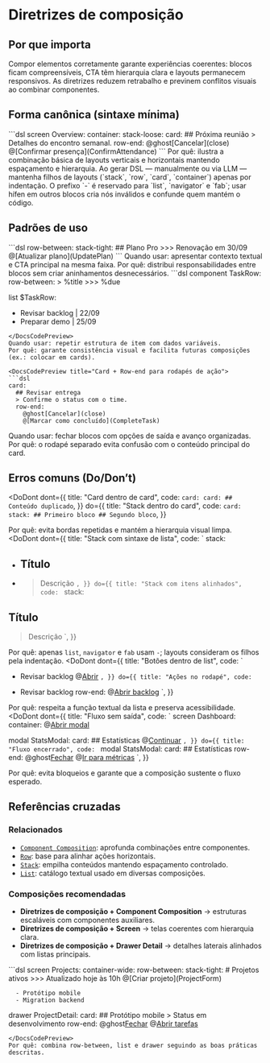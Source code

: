 # Diretrizes de composição

## Por que importa
Compor elementos corretamente garante experiências coerentes: blocos ficam compreensíveis, CTA têm hierarquia clara e layouts permanecem responsivos. As diretrizes reduzem retrabalho e previnem conflitos visuais ao combinar componentes.

## Forma canônica (sintaxe mínima)
<DocsCodePreview title="Composição entre container, stack e row">
```dsl
screen Overview:
  container:
    stack-loose:
      card:
        ## Próxima reunião
        > Detalhes do encontro semanal.
      row-end:
        @ghost[Cancelar](close)
        @[Confirmar presença](ConfirmAttendance)
```
</DocsCodePreview>
Por quê: ilustra a combinação básica de layouts verticais e horizontais mantendo espaçamento e hierarquia.

<Attention title="Layouts não usam hífen como marcador">
Ao gerar DSL — manualmente ou via LLM — mantenha filhos de layouts (`stack`, `row`, `card`, `container`) apenas por indentação. O prefixo `-` é reservado para `list`, `navigator` e `fab`; usar hífen em outros blocos cria nós inválidos e confunde quem mantém o código.
</Attention>

## Padrões de uso
<DocsCodePreview title="Row-between + Stack para cabeçalhos ricos">
```dsl
row-between:
  stack-tight:
    ## Plano Pro
    >>> Renovação em 30/09
  @[Atualizar plano](UpdatePlan)
```
</DocsCodePreview>
Quando usar: apresentar contexto textual e CTA principal na mesma faixa.
Por quê: distribui responsabilidades entre blocos sem criar aninhamentos desnecessários.

<DocsCodePreview title="List + Component Definition para coleções">
```dsl
component TaskRow:
  row-between:
    > %title
    >>> %due

list $TaskRow:
  - Revisar backlog | 22/09
  - Preparar demo | 25/09
```
</DocsCodePreview>
Quando usar: repetir estrutura de item com dados variáveis.
Por quê: garante consistência visual e facilita futuras composições (ex.: colocar em cards).

<DocsCodePreview title="Card + Row-end para rodapés de ação">
```dsl
card:
  ## Revisar entrega
  > Confirme o status com o time.
  row-end:
    @ghost[Cancelar](close)
    @[Marcar como concluído](CompleteTask)
```
</DocsCodePreview>
Quando usar: fechar blocos com opções de saída e avanço organizadas.
Por quê: o rodapé separado evita confusão com o conteúdo principal do card.

## Erros comuns (Do/Don’t)
<DoDont
  dont={{
    title: "Card dentro de card",
    code: `
card:
  card:
    ## Conteúdo duplicado
    `,
  }}
  do={{
    title: "Stack dentro do card",
    code: `
card:
  stack:
    ## Primeiro bloco
    ## Segundo bloco
    `,
  }}
>
  Por quê: evita bordas repetidas e mantém a hierarquia visual limpa.
</DoDont>
<DoDont
  dont={{
    title: "Stack com sintaxe de lista",
    code: `
stack:
  - ## Título
  - > Descrição
    `,
  }}
  do={{
    title: "Stack com itens alinhados",
    code: `
stack:
  ## Título
  > Descrição
    `,
  }}
>
  Por quê: apenas `list`, `navigator` e `fab` usam `-`; layouts consideram os filhos pela indentação.
</DoDont>
<DoDont
  dont={{
    title: "Botões dentro de list",
    code: `

  - Revisar backlog @[Abrir](Backlog)
    `,
  }}
  do={{
    title: "Ações no rodapé",
    code: `

  - Revisar backlog
row-end:
  @[Abrir backlog](Backlog)
    `,
  }}
>
  Por quê: respeita a função textual da lista e preserva acessibilidade.
</DoDont>
<DoDont
  dont={{
    title: "Fluxo sem saída",
    code: `
screen Dashboard:
  container:
    @[Abrir modal](StatsModal)

modal StatsModal:
  card:
    ## Estatísticas
    @[Continuar](StatsModal)
    `,
  }}
  do={{
    title: "Fluxo encerrado",
    code: `
modal StatsModal:
  card:
    ## Estatísticas
    row-end:
      @ghost[Fechar](close)
      @[Ir para métricas](Dashboard)
    `,
  }}
>
  Por quê: evita bloqueios e garante que a composição sustente o fluxo esperado.
</DoDont>

## Referências cruzadas

### Relacionados
- [`Component Composition`](./component-composition): aprofunda combinações entre componentes.
- [`Row`](./row): base para alinhar ações horizontais.
- [`Stack`](./stack): empilha conteúdos mantendo espaçamento controlado.
- [`List`](./list): catálogo textual usado em diversas composições.

### Composições recomendadas
- **Diretrizes de composição + Component Composition** → estruturas escaláveis com componentes auxiliares.
- **Diretrizes de composição + Screen** → telas coerentes com hierarquia clara.
- **Diretrizes de composição + Drawer Detail** → detalhes laterais alinhados com listas principais.

<DocsCodePreview title="Tela aplicando múltiplas diretrizes">
```dsl
screen Projects:
  container-wide:
    row-between:
      stack-tight:
        # Projetos ativos
        >>> Atualizado hoje às 10h
      @[Criar projeto](ProjectForm)

    
      - Protótipo mobile
      - Migration backend

  drawer ProjectDetail:
    card:
      ## Protótipo mobile
      > Status em desenvolvimento
      row-end:
        @ghost[Fechar](close)
        @[Abrir tarefas](Dashboard)
```
</DocsCodePreview>
Por quê: combina row-between, list e drawer seguindo as boas práticas descritas.
